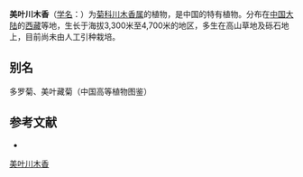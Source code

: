 {{Speciesbox
| name = 美叶川木香
| status = 
| status_system = 
| image =
| genus = Dolomiaea
| species = calophylla
| authority = Ling
}}

'''美叶川木香'''（[[学名|学名]]：{{lang|la|''Dolomiaea calophylla''}}）为[[菊科|菊科]][[川木香属|川木香属]]的植物，是中国的特有植物。分布在[[中国大陆|中国大陆]]的[[西藏|西藏]]等地，生长于海拔3,300米至4,700米的地区，多生在高山草地及砾石地上，目前尚未由人工引种栽培。

== 别名 ==
多罗菊、美叶藏菊（中国高等植物图鉴）

== 参考文献 ==
<div class="references-small">
* {{cite web| url =http://www.bioinfo.cn/db05/KmzwSpecies.php?action=view&id=4449| title =美叶川木香| work =《中国高等植物数据库全库》| publisher =中国科学院微生物研究所| author =昆明植物研究所| accessdate =2009-02-25| deadurl =yes| archiveurl =https://web.archive.org/web/20160305043333/http://www.bioinfo.cn/db05/KmzwSpecies.php?action=view&id=4449| archivedate =2016-03-05}}
</div>
{{Taxonbar|from=Q15231186}}

[[Category:川木香属|美叶川木香]]


{{植物小作品}}